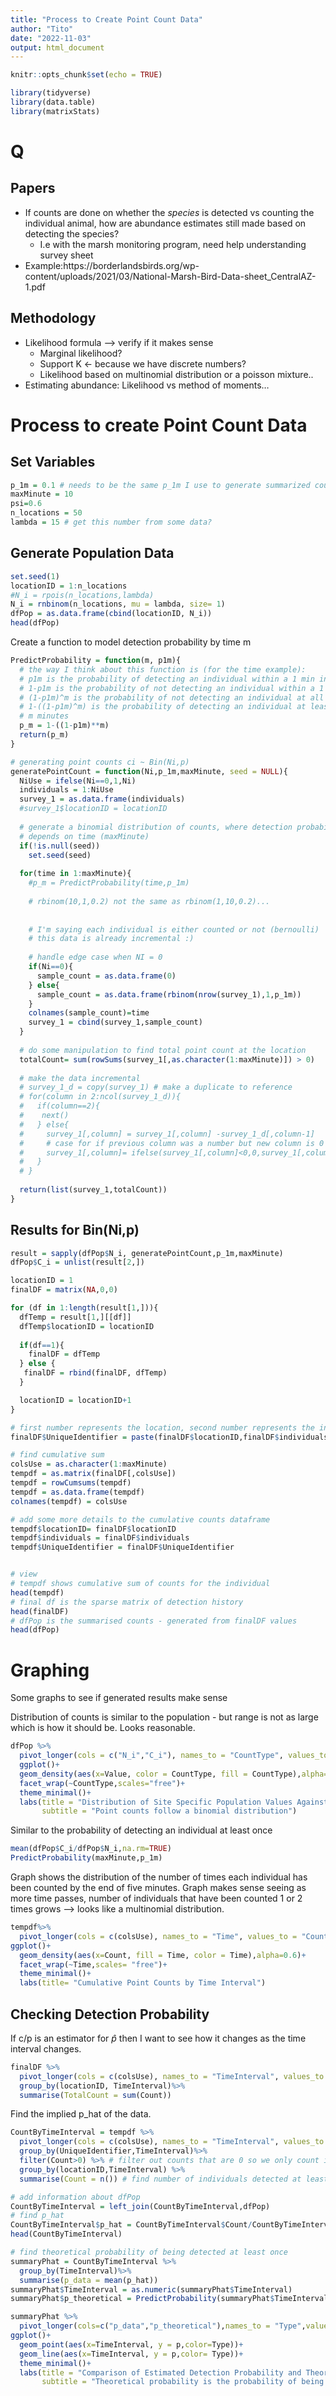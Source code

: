 ```yaml
---
title: "Process to Create Point Count Data"
author: "Tito"
date: "2022-11-03"
output: html_document
---
```


```r
knitr::opts_chunk$set(echo = TRUE)
```

```r
library(tidyverse)
library(data.table)
library(matrixStats)
```


# Q

## Papers
- If counts are done on whether the *species* is detected vs counting 
the individual animal, how are abundance estimates still made based on detecting
the species?
  - I.e with the marsh monitoring program, need help understanding survey sheet
- Example:https://borderlandsbirds.org/wp-content/uploads/2021/03/National-Marsh-Bird-Data-sheet_CentralAZ-1.pdf 



## Methodology
- Likelihood formula --> verify if it makes sense
  - Marginal likelihood?
  - Support K <- because we have discrete numbers?
  - Likelihood based on multinomial distribution or a poisson mixture..
- Estimating abundance: Likelihood vs method of moments...



# Process to create Point Count Data

## Set Variables
```r
p_1m = 0.1 # needs to be the same p_1m I use to generate summarized count data
maxMinute = 10
psi=0.6
n_locations = 50
lambda = 15 # get this number from some data?
```


## Generate Population Data
```r
set.seed(1)
locationID = 1:n_locations
#N_i = rpois(n_locations,lambda)
N_i = rnbinom(n_locations, mu = lambda, size= 1)
dfPop = as.data.frame(cbind(locationID, N_i))
head(dfPop)
```

Create a function to model detection probability by time m

```r
PredictProbability = function(m, p1m){
  # the way I think about this function is (for the time example): 
  # p1m is the probability of detecting an individual within a 1 min interval 
  # 1-p1m is the probability of not detecting an individual within a 1 min interval
  # (1-p1m)^m is the probability of not detecting an individual at all within m minutes
  # 1-((1-p1m)^m) is the probability of detecting an individual at least once within 
  # m minutes
  p_m = 1-((1-p1m)**m)
  return(p_m)
}
```

```r
# generating point counts ci ~ Bin(Ni,p)
generatePointCount = function(Ni,p_1m,maxMinute, seed = NULL){
  NiUse = ifelse(Ni==0,1,Ni)
  individuals = 1:NiUse
  survey_1 = as.data.frame(individuals)
  #survey_1$locationID = locationID
  
  # generate a binomial distribution of counts, where detection probability 
  # depends on time (maxMinute)
  if(!is.null(seed))
    set.seed(seed)
  
  for(time in 1:maxMinute){
    #p_m = PredictProbability(time,p_1m)
    
    # rbinom(10,1,0.2) not the same as rbinom(1,10,0.2)...
    
    
    # I'm saying each individual is either counted or not (bernoulli)
    # this data is already incremental :)
    
    # handle edge case when NI = 0
    if(Ni==0){
      sample_count = as.data.frame(0)
    } else{
      sample_count = as.data.frame(rbinom(nrow(survey_1),1,p_1m))
    }
    colnames(sample_count)=time
    survey_1 = cbind(survey_1,sample_count)
  }
  
  # do some manipulation to find total point count at the location 
  totalCount= sum(rowSums(survey_1[,as.character(1:maxMinute)]) > 0)
  
  # make the data incremental
  # survey_1_d = copy(survey_1) # make a duplicate to reference
  # for(column in 2:ncol(survey_1_d)){
  #   if(column==2){
  #    next()
  #   } else{
  #     survey_1[,column] = survey_1[,column] -survey_1_d[,column-1]
  #     # case for if previous column was a number but new column is 0
  #     survey_1[,column]= ifelse(survey_1[,column]<0,0,survey_1[,column])
  #   }
  # }
  
  return(list(survey_1,totalCount))
} 
```


## Results for Bin(Ni,p)
```r
result = sapply(dfPop$N_i, generatePointCount,p_1m,maxMinute)
dfPop$C_i = unlist(result[2,])
```


```r
locationID = 1
finalDF = matrix(NA,0,0)

for (df in 1:length(result[1,])){
  dfTemp = result[1,][[df]]
  dfTemp$locationID = locationID
  
  if(df==1){
    finalDF = dfTemp
  } else {
   finalDF = rbind(finalDF, dfTemp)
  }

  locationID = locationID+1
}
```


```r
# first number represents the location, second number represents the individual
finalDF$UniqueIdentifier = paste(finalDF$locationID,finalDF$individuals)

# find cumulative sum
colsUse = as.character(1:maxMinute)
tempdf = as.matrix(finalDF[,colsUse])
tempdf = rowCumsums(tempdf)
tempdf = as.data.frame(tempdf)
colnames(tempdf) = colsUse

# add some more details to the cumulative counts dataframe
tempdf$locationID= finalDF$locationID
tempdf$individuals = finalDF$individuals
tempdf$UniqueIdentifier = finalDF$UniqueIdentifier


# view
# tempdf shows cumulative sum of counts for the individual
head(tempdf)
# final df is the sparse matrix of detection history
head(finalDF)
# dfPop is the summarised counts - generated from finalDF values
head(dfPop)
```

# Graphing

Some graphs to see if generated results make sense

Distribution of counts is similar to the population - but range is not as large 
which is how it should be. Looks reasonable. 
```r
dfPop %>%
  pivot_longer(cols = c("N_i","C_i"), names_to = "CountType", values_to = "Value")%>%
  ggplot()+ 
  geom_density(aes(x=Value, color = CountType, fill = CountType),alpha=0.7)+ 
  facet_wrap(~CountType,scales="free")+ 
  theme_minimal()+ 
  labs(title = "Distribution of Site Specific Population Values Against Point Counts",
       subtitle = "Point counts follow a binomial distribution")
```
Similar to the probability of detecting an individual at least once
```r
mean(dfPop$C_i/dfPop$N_i,na.rm=TRUE)
PredictProbability(maxMinute,p_1m)
```

Graph shows the distribution of the number of times each individual has been counted
by the end of five minutes. Graph makes sense seeing as more time passes, number
of individuals that have been counted 1 or 2 times grows --> looks like a multinomial 
distribution. 

```r
tempdf%>%
  pivot_longer(cols = c(colsUse), names_to = "Time", values_to = "Count")%>%
ggplot()+ 
  geom_density(aes(x=Count, fill = Time, color = Time),alpha=0.6)+ 
  facet_wrap(~Time,scales= "free")+ 
  theme_minimal()+
  labs(title= "Cumulative Point Counts by Time Interval")
```

## Checking Detection Probability 

If c/p is an estimator for $\hat{p}$ then I want to see how it changes as 
the time interval changes. 
```r
finalDF %>%
  pivot_longer(cols = c(colsUse), names_to = "TimeInterval", values_to = "Count")%>%
  group_by(locationID, TimeInterval)%>%
  summarise(TotalCount = sum(Count))
```

Find the implied p_hat of the data. 
```r
CountByTimeInterval = tempdf %>%
  pivot_longer(cols = c(colsUse), names_to = "TimeInterval", values_to = "Count")%>%
  group_by(UniqueIdentifier,TimeInterval)%>%
  filter(Count>0) %>% # filter out counts that are 0 so we only count individuals present
  group_by(locationID,TimeInterval) %>%
  summarise(Count = n()) # find number of individuals detected at least once

# add information about dfPop
CountByTimeInterval = left_join(CountByTimeInterval,dfPop)
# find p_hat
CountByTimeInterval$p_hat = CountByTimeInterval$Count/CountByTimeInterval$N_i
head(CountByTimeInterval)
```

```r
# find theoretical probability of being detected at least once
summaryPhat = CountByTimeInterval %>%
  group_by(TimeInterval)%>%
  summarise(p_data = mean(p_hat))
summaryPhat$TimeInterval = as.numeric(summaryPhat$TimeInterval)
summaryPhat$p_theoretical = PredictProbability(summaryPhat$TimeInterval, p_1m)
```


```r
summaryPhat %>%
  pivot_longer(cols=c("p_data","p_theoretical"),names_to = "Type",values_to = "p" )%>%
ggplot()+
  geom_point(aes(x=TimeInterval, y = p,color=Type))+ 
  geom_line(aes(x=TimeInterval, y = p,color= Type))+
  theme_minimal()+ 
  labs(title = "Comparison of Estimated Detection Probability and Theoretical Probability",
       subtitle = "Theoretical probability is the probability of being detected at least once.")
```

